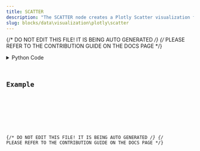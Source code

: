 ```yaml
---
title: SCATTER
description: "The SCATTER node creates a Plotly Scatter visualization for a given input DataContainer."
slug: blocks/data\visualization\plotly\scatter
---
```


{/* DO NOT EDIT THIS FILE! IT IS BEING AUTO GENERATED */}
{/* PLEASE REFER TO THE CONTRIBUTION GUIDE ON THE DOCS PAGE */}


<PythonDocsDisplay docstring={docstring} />
<details>
<summary>Python Code</summary>



<Code code={pythonCode} lang="py" wrap theme="dracula" />

[Find this Flojoy Block on GitHub](https://github.com/flojoy-ai/blocks/blob/main/blocks/DATA\VISUALIZATION\PLOTLY\SCATTER/SCATTER.py)

</details>

## Example


<GetHelpWidget />


<AppDisplay app={app} blockName="SCATTER" client:visible />


<Example />

{/* DO NOT EDIT THIS FILE! IT IS BEING AUTO GENERATED */}
{/* PLEASE REFER TO THE CONTRIBUTION GUIDE ON THE DOCS PAGE */}

